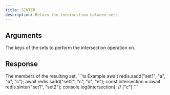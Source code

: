 ```yaml
---
title: SINTER
description: Return the intersection between sets
---
```


## Arguments

<ParamField body="keys" type="...string[]" required>
  The keys of the sets to perform the intersection operation on.
</ParamField>


## Response

<ResponseField type="TValue[]" required>
  The members of the resulting set.
</ResponseField>

<RequestExample>
```ts Example 
await redis.sadd("set1", "a", "b", "c"); 
await redis.sadd("set2", "c", "d", "e"); 
const intersection =  await redis.sinter("set1", "set2");
console.log(intersection); // ["c"]
```

</RequestExample>
